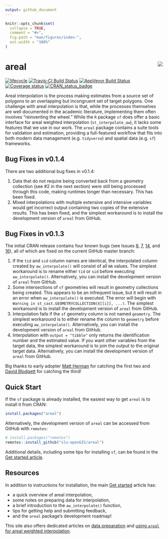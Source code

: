 ```yaml
---
output: github_document
---
```


<!-- README.md is generated from README.Rmd. Please edit that file -->

```r
knitr::opts_chunk$set(
  collapse = TRUE,
  comment = "#>",
  fig.path = "man/figures/index-",
  out.width = "100%"
)
```

# areal <img src="man/figures/arealLogo.png" align="right" />

[![lifecycle](https://img.shields.io/badge/lifecycle-maturing-blue.svg)](https://www.tidyverse.org/lifecycle/#maturing)
[![Travis-CI Build Status](https://travis-ci.org/slu-openGIS/areal.svg?branch=master)](https://travis-ci.org/slu-openGIS/areal)
[![AppVeyor Build Status](https://ci.appveyor.com/api/projects/status/github/slu-openGIS/areal?branch=master&svg=true)](https://ci.appveyor.com/project/chris-prener/areal)
[![Coverage status](https://codecov.io/gh/slu-openGIS/areal/branch/master/graph/badge.svg)](https://codecov.io/github/slu-openGIS/areal?branch=master)
[![CRAN_status_badge](http://www.r-pkg.org/badges/version/areal)](https://cran.r-project.org/package=areal)

Areal interpolation is the process making estimates from a source set of polygons to an overlapping but incongruent set of target polygons. One challenge with areal interpolation is that, while the processes themselves are well documented in the academic literature, implementing them often involves "reinventing the wheel." While the `R` package `sf` does offer a basic interface for areal weighted interpolation (`st_interpolate_aw`), it lacks some features that we use in our work. The `areal` package contains a suite tools for validation and estimation, providing a full-featured workflow that fits into both modern data management (e.g. `tidyverse`) and spatial data (e.g. `sf`) frameworks.

## Bug Fixes in v0.1.4
There are two additional bug fixes in v0.1.4:

1. Data that do not require being converted back from a geometry collection (see #2 in the next section) were still being processed through this code, making runtimes longer than necessary. This has been fixed.
2. Mixed interpolations with multiple extensive and intensive variables would get incorrect output containing two copies of the extensive results. This has been fixed, and the simplest workaround is to install the development version of `areal` from GitHub.

## Bug Fixes in v0.1.3
The initial CRAN release contains four known bugs (see Issues [6](https://github.com/slu-openGIS/areal/issues/6), [7](https://github.com/slu-openGIS/areal/issues/7), [14](https://github.com/slu-openGIS/areal/issues/14), and [16](https://github.com/slu-openGIS/areal/issues/16)), all of which are fixed on the current GitHub master branch:

1. If the `tid` and `sid` column names are identical, the interpolated column created by `aw_interpolate()` will consist of all `NA` values. The simplest workaround is to rename either `tid` or `sid` before executing `aw_interpolate()`. Alternatively, you can install the development version of `areal` from GitHub.
2. Some intersections of `sf` geometries will result in geometry collections being created. This appears to be an infrequent issue, but it will result in an error when `aw_interpolate()` is executed. The error will begin with `Warning in st_cast.GEOMETRYCOLLECTION(X[[i]], ...)`. The simplest workaround is to install the development version of `areal` from GitHub.
3. Interpolation fails if the `sf` geometry column is not named `geometry`. The simplest workaround is to either rename the column to `geometry` before executing `aw_interpolate()`. Alternatively, you can install the development version of `areal` from GitHub.
4. Interpolation with `output = "tibble"` only returns the identification number and the estimated value. If you want other variables from the target data, the simplest workaround is to join the output to the original target data. Alternatively, you can install the development version of `areal` from GitHub.

Big thanks to early adopter [Matt Herman](https://github.com/mfherman) for catching the first two and [David Blodgett](https://github.com/dblodgett-usgs) for catching the third!

## Quick Start
If the `sf` package is already installed, the easiest way to get `areal` is to install it from CRAN:

``` r
install.packages("areal")
```

Alternatively, the development version of `areal` can be accessed from GitHub with `remotes`:

```r
# install.packages("remotes")
remotes::install_github("slu-openGIS/areal")
```

Additional details, including some tips for installing `sf`, can be found in the [Get started article](articles/areal.html#getting-started).

## Resources
In addition to instructions for installation, the main [Get started](articles/areal.html) article has:

  * a quick overview of areal interpolation,
  * some notes on preparing data for interpolation,
  * a brief introduction to the `aw_interpolate()` function,
  * tips for getting help and submitting feedback, 
  * and the `areal` package's development roadmap!
  
This site also offers dedicated articles on [data preparation](articles/data-preparation.html) and [using `areal` for areal weighted interpolation](articles/areal-weighted-interpolation.html).
